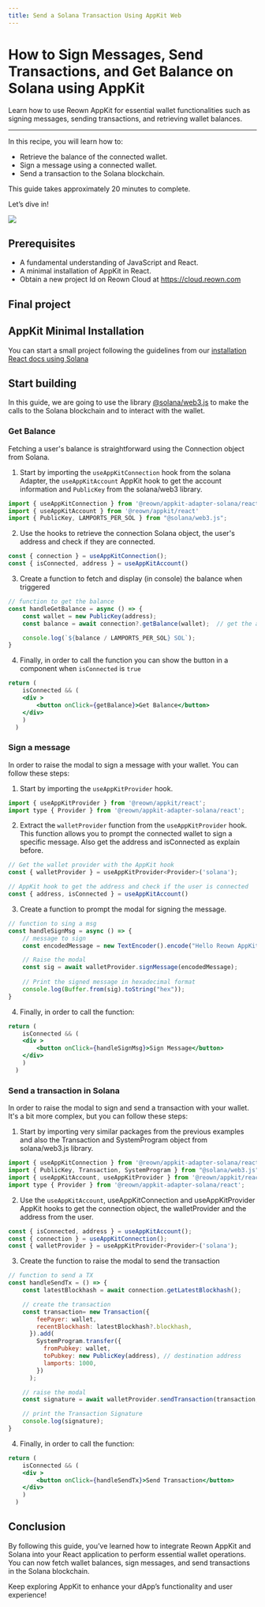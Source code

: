 ```yaml
---
title: Send a Solana Transaction Using AppKit Web
---
```



# How to Sign Messages, Send Transactions, and Get Balance on Solana using AppKit

Learn how to use Reown AppKit for essential wallet functionalities such as signing messages, sending transactions, and retrieving wallet balances.

---

In this recipe, you will learn how to:

- Retrieve the balance of the connected wallet. 
- Sign a message using a connected wallet.
- Send a transaction to the Solana blockchain.

This guide takes approximately 20 minutes to complete.

Let’s dive in!

![](/assets/solanaGuide.gif)

## Prerequisites
- A fundamental understanding of JavaScript and React.
- A minimal installation of AppKit in React.
- Obtain a new project Id on Reown Cloud at https://cloud.reown.com

## Final project
<GithubBox name="Appkit Example for Interacting with the Solana Blockchain" url="https://github.com/reown-com/appkit-web-examples/tree/main/react/react-solana" description="Clone this Github repo to try it out locally."></GithubBox>


## AppKit Minimal Installation

You can start a small project following the guidelines from our [installation React docs using Solana](https://docs.reown.com/appkit/react/core/installation?platform=solana)

## Start building

In this guide, we are going to use the library [@solana/web3.js](https://solana.com/docs/clients/javascript-reference) to make the calls to the Solana blockchain and to interact with the wallet.

### Get Balance

Fetching a user's balance is straightforward using the Connection object from Solana.



1. Start by importing the `useAppKitConnection` hook from the solana Adapter, the `useAppKitAccount` AppKit hook to get the account information and `PublicKey` from the solana/web3 library.
```js
import { useAppKitConnection } from '@reown/appkit-adapter-solana/react'
import { useAppKitAccount } from '@reown/appkit/react'
import { PublicKey, LAMPORTS_PER_SOL } from "@solana/web3.js";
```

2. Use the hooks to retrieve the connection Solana object, the user's address and check if they are connected.

```js
const { connection } = useAppKitConnection();
const { isConnected, address } = useAppKitAccount()
```

3. Create a function to fetch and display (in console) the balance when triggered

```js
// function to get the balance
const handleGetBalance = async () => {
    const wallet = new PublicKey(address);
    const balance = await connection?.getBalance(wallet);  // get the amount in LAMPORTS

    console.log(`${balance / LAMPORTS_PER_SOL} SOL`);
}

```

4. Finally, in order to call the function you can show the button in a component when `isConnected` is `true`

```jsx
return (
    isConnected && (
    <div >
        <button onClick={getBalance}>Get Balance</button>  
    </div>
    )
  )
```

### Sign a message

In order to raise the modal to sign a message with your wallet. You can follow these steps:

1. Start by importing the `useAppKitProvider` hook.

```js
import { useAppKitProvider } from '@reown/appkit/react';
import type { Provider } from '@reown/appkit-adapter-solana/react';
```

2. Extract the `walletProvider` function from the `useAppKitProvider` hook. This function allows you to prompt the connected wallet to sign a specific message. Also get the address and isConnected as explain before.
```js
// Get the wallet provider with the AppKit hook
const { walletProvider } = useAppKitProvider<Provider>('solana');

// AppKit hook to get the address and check if the user is connected
const { address, isConnected } = useAppKitAccount() 
```

3. Create a function to prompt the modal for signing the message.

```js
// function to sing a msg 
const handleSignMsg = async () => {
    // message to sign
    const encodedMessage = new TextEncoder().encode("Hello Reown AppKit!");

    // Raise the modal 
    const sig = await walletProvider.signMessage(encodedMessage);
 
    // Print the signed message in hexadecimal format
    console.log(Buffer.from(sig).toString("hex"));
}
```

4. Finally, in order to call the function:

```jsx
return (
    isConnected && (
    <div >
        <button onClick={handleSignMsg}>Sign Message</button>  
    </div>
    )
  )
```

### Send a transaction in Solana

In order to raise the modal to sign and send a transaction with your wallet. It's a bit more complex, but you can follow these steps:

1. Start by importing very similar packages from the previous examples and also the Transaction and SystemProgram object from solana/web3.js library.

```js
import { useAppKitConnection } from '@reown/appkit-adapter-solana/react';
import { PublicKey, Transaction, SystemProgram } from "@solana/web3.js";
import { useAppKitAccount, useAppKitProvider } from '@reown/appkit/react';
import type { Provider } from '@reown/appkit-adapter-solana/react';
```

2. Use the `useAppKitAccount`, useAppKitConnection and useAppKitProvider AppKit hooks to get the connection object, the walletProvider and the address from the user.
```js
const { isConnected, address } = useAppKitAccount();
const { connection } = useAppKitConnection();
const { walletProvider } = useAppKitProvider<Provider>('solana');
```

3. Create the function to raise the modal to send the transaction

```js
// function to send a TX
const handleSendTx = () => {
    const latestBlockhash = await connection.getLatestBlockhash();

    // create the transaction 
    const transaction= new Transaction({
        feePayer: wallet,
        recentBlockhash: latestBlockhash?.blockhash,
      }).add(
        SystemProgram.transfer({
          fromPubkey: wallet,
          toPubkey: new PublicKey(address), // destination address
          lamports: 1000,
        })
      );

    // raise the modal
    const signature = await walletProvider.sendTransaction(transaction, connection)

    // print the Transaction Signature
    console.log(signature);
}
```

4. Finally, in order to call the function:

```jsx
return (
    isConnected && (
    <div >
        <button onClick={handleSendTx}>Send Transaction</button>  
    </div>
    )
  )
```

## Conclusion

By following this guide, you’ve learned how to integrate Reown AppKit and Solana into your React application to perform essential wallet operations. 
You can now fetch wallet balances, sign messages, and send transactions in the Solana blockchain. 

Keep exploring AppKit to enhance your dApp’s functionality and user experience!
